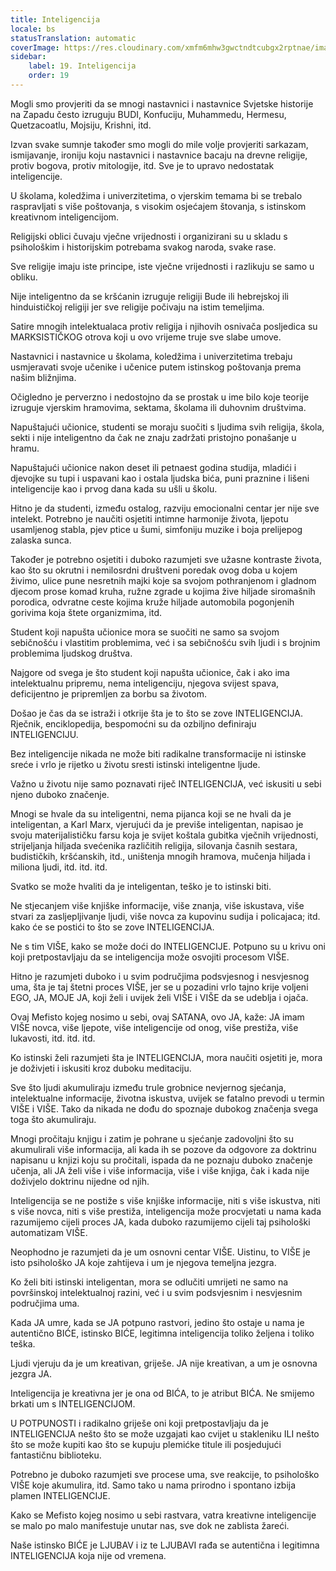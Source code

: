 ```yaml
---
title: Inteligencija
locale: bs
statusTranslation: automatic
coverImage: https://res.cloudinary.com/xmfm6mhw3gwctndtcubgx2rptnae/image/upload/v1740337243/small_cover_educacion_fundamental_a051170f1c.webp
sidebar:
    label: 19. Inteligencija
    order: 19
---
```

Mogli smo provjeriti da se mnogi nastavnici i nastavnice Svjetske historije na Zapadu često izruguju BUDI, Konfuciju, Muhammedu, Hermesu, Quetzacoatlu, Mojsiju, Krishni, itd.

Izvan svake sumnje također smo mogli do mile volje provjeriti sarkazam, ismijavanje, ironiju koju nastavnici i nastavnice bacaju na drevne religije, protiv bogova, protiv mitologije, itd. Sve je to upravo nedostatak inteligencije.

U školama, koledžima i univerzitetima, o vjerskim temama bi se trebalo raspravljati s više poštovanja, s visokim osjećajem štovanja, s istinskom kreativnom inteligencijom.

Religijski oblici čuvaju vječne vrijednosti i organizirani su u skladu s psihološkim i historijskim potrebama svakog naroda, svake rase.

Sve religije imaju iste principe, iste vječne vrijednosti i razlikuju se samo u obliku.

Nije inteligentno da se kršćanin izruguje religiji Bude ili hebrejskoj ili hinduističkoj religiji jer sve religije počivaju na istim temeljima.

Satire mnogih intelektualaca protiv religija i njihovih osnivača posljedica su MARKSISTIČKOG otrova koji u ovo vrijeme truje sve slabe umove.

Nastavnici i nastavnice u školama, koledžima i univerzitetima trebaju usmjeravati svoje učenike i učenice putem istinskog poštovanja prema našim bližnjima.

Očigledno je perverzno i nedostojno da se prostak u ime bilo koje teorije izruguje vjerskim hramovima, sektama, školama ili duhovnim društvima.

Napuštajući učionice, studenti se moraju suočiti s ljudima svih religija, škola, sekti i nije inteligentno da čak ne znaju zadržati pristojno ponašanje u hramu.

Napuštajući učionice nakon deset ili petnaest godina studija, mladići i djevojke su tupi i uspavani kao i ostala ljudska bića, puni praznine i lišeni inteligencije kao i prvog dana kada su ušli u školu.

Hitno je da studenti, između ostalog, razviju emocionalni centar jer nije sve intelekt. Potrebno je naučiti osjetiti intimne harmonije života, ljepotu usamljenog stabla, pjev ptice u šumi, simfoniju muzike i boja prelijepog zalaska sunca.

Također je potrebno osjetiti i duboko razumjeti sve užasne kontraste života, kao što su okrutni i nemilosrdni društveni poredak ovog doba u kojem živimo, ulice pune nesretnih majki koje sa svojom pothranjenom i gladnom djecom prose komad kruha, ružne zgrade u kojima žive hiljade siromašnih porodica, odvratne ceste kojima kruže hiljade automobila pogonjenih gorivima koja štete organizmima, itd.

Student koji napušta učionice mora se suočiti ne samo sa svojom sebičnošću i vlastitim problemima, već i sa sebičnošću svih ljudi i s brojnim problemima ljudskog društva.

Najgore od svega je što student koji napušta učionice, čak i ako ima intelektualnu pripremu, nema inteligenciju, njegova svijest spava, deficijentno je pripremljen za borbu sa životom.

Došao je čas da se istraži i otkrije šta je to što se zove INTELIGENCIJA. Rječnik, enciklopedija, bespomoćni su da ozbiljno definiraju INTELIGENCIJU.

Bez inteligencije nikada ne može biti radikalne transformacije ni istinske sreće i vrlo je rijetko u životu sresti istinski inteligentne ljude.

Važno u životu nije samo poznavati riječ INTELIGENCIJA, već iskusiti u sebi njeno duboko značenje.

Mnogi se hvale da su inteligentni, nema pijanca koji se ne hvali da je inteligentan, a Karl Marx, vjerujući da je previše inteligentan, napisao je svoju materijalističku farsu koja je svijet koštala gubitka vječnih vrijednosti, strijeljanja hiljada svećenika različitih religija, silovanja časnih sestara, budističkih, kršćanskih, itd., uništenja mnogih hramova, mučenja hiljada i miliona ljudi, itd. itd. itd.

Svatko se može hvaliti da je inteligentan, teško je to istinski biti.

Ne stjecanjem više knjiške informacije, više znanja, više iskustava, više stvari za zasljepljivanje ljudi, više novca za kupovinu sudija i policajaca; itd. kako će se postići to što se zove INTELIGENCIJA.

Ne s tim VIŠE, kako se može doći do INTELIGENCIJE. Potpuno su u krivu oni koji pretpostavljaju da se inteligencija može osvojiti procesom VIŠE.

Hitno je razumjeti duboko i u svim područjima podsvjesnog i nesvjesnog uma, šta je taj štetni proces VIŠE, jer se u pozadini vrlo tajno krije voljeni EGO, JA, MOJE JA, koji želi i uvijek želi VIŠE i VIŠE da se udeblja i ojača.

Ovaj Mefisto kojeg nosimo u sebi, ovaj SATANA, ovo JA, kaže: JA imam VIŠE novca, više ljepote, više inteligencije od onog, više prestiža, više lukavosti, itd. itd. itd.

Ko istinski želi razumjeti šta je INTELIGENCIJA, mora naučiti osjetiti je, mora je doživjeti i iskusiti kroz duboku meditaciju.

Sve što ljudi akumuliraju između trule grobnice nevjernog sjećanja, intelektualne informacije, životna iskustva, uvijek se fatalno prevodi u termin VIŠE i VIŠE. Tako da nikada ne dođu do spoznaje dubokog značenja svega toga što akumuliraju.

Mnogi pročitaju knjigu i zatim je pohrane u sjećanje zadovoljni što su akumulirali više informacija, ali kada ih se pozove da odgovore za doktrinu napisanu u knjizi koju su pročitali, ispada da ne poznaju duboko značenje učenja, ali JA želi više i više informacija, više i više knjiga, čak i kada nije doživjelo doktrinu nijedne od njih.

Inteligencija se ne postiže s više knjiške informacije, niti s više iskustva, niti s više novca, niti s više prestiža, inteligencija može procvjetati u nama kada razumijemo cijeli proces JA, kada duboko razumijemo cijeli taj psihološki automatizam VIŠE.

Neophodno je razumjeti da je um osnovni centar VIŠE. Uistinu, to VIŠE je isto psihološko JA koje zahtijeva i um je njegova temeljna jezgra.

Ko želi biti istinski inteligentan, mora se odlučiti umrijeti ne samo na površinskoj intelektualnoj razini, već i u svim podsvjesnim i nesvjesnim područjima uma.

Kada JA umre, kada se JA potpuno rastvori, jedino što ostaje u nama je autentično BIĆE, istinsko BIĆE, legitimna inteligencija toliko željena i toliko teška.

Ljudi vjeruju da je um kreativan, griješe. JA nije kreativan, a um je osnovna jezgra JA.

Inteligencija je kreativna jer je ona od BIĆA, to je atribut BIĆA. Ne smijemo brkati um s INTELIGENCIJOM.

U POTPUNOSTI i radikalno griješe oni koji pretpostavljaju da je INTELIGENCIJA nešto što se može uzgajati kao cvijet u stakleniku ILI nešto što se može kupiti kao što se kupuju plemićke titule ili posjedujući fantastičnu biblioteku.

Potrebno je duboko razumjeti sve procese uma, sve reakcije, to psihološko VIŠE koje akumulira, itd. Samo tako u nama prirodno i spontano izbija plamen INTELIGENCIJE.

Kako se Mefisto kojeg nosimo u sebi rastvara, vatra kreativne inteligencije se malo po malo manifestuje unutar nas, sve dok ne zablista žareći.

Naše istinsko BIĆE je LJUBAV i iz te LJUBAVI rađa se autentična i legitimna INTELIGENCIJA koja nije od vremena.

